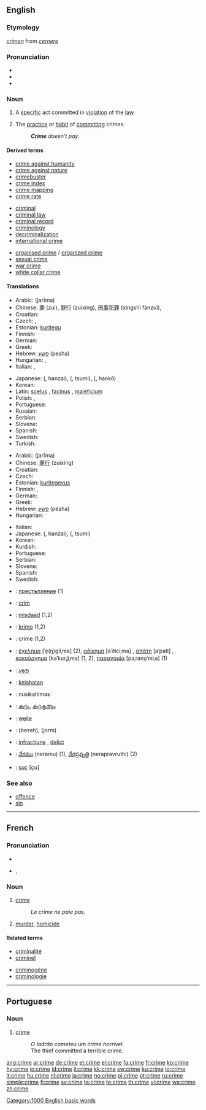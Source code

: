 ==English==
{{wikipedia}}

===Etymology===
{{etyl|la}} ''[[crimen]]'' from ''[[cernere]]''

===Pronunciation===
* {{IPA|/kɹaɪm/}}
* {{audio|en-us-crime.ogg|Audio (US)}}
* {{rhymes|aɪm}}

===Noun===
{{en-noun|s|or|-}}

# {{countable}} A [[specific]] act committed in [[violation]] of the [[law]].
# {{uncountable}} The [[practice]] or [[habit]] of [[commit]]ting crimes.
#: '''''Crime''' doesn’t pay.''

====Derived terms====
{{rel-top3|Terms derived from "crime"}}
* [[crime against humanity]]
* [[crime against nature]]
* [[crimebuster]]
* [[crime index]]
* [[crime mapping]]
* [[crime rate]]
{{rel-mid3}}
* [[criminal]]
* [[criminal law]]
* [[criminal record]]
* [[criminology]]
* [[decriminalization]]
* [[international crime]]
{{rel-mid3}}
* [[organised crime]] / [[organized crime]]
* [[sexual crime]]
* [[war crime]]
* [[white collar crime]]
{{rel-bottom}}

====Translations====
{{trans-top|act violating the law}}
* Arabic: {{Arab|[[جريمة]]}} (jarīma) {{f}}
* Chinese: [[罪]] (zuì), [[罪行]] (zuìxíng), [[刑事犯罪]] (xíngshì fànzuì),
* Croatian: {{t-|hr|zločin|m|alt=zlòčin}}
* Czech: {{t+|cs|zločin|m}}, {{t-|cs|trestný čin|m}}
* Estonian: [[kuritegu]]
* Finnish: {{t+|fi|rikos}}
* German: {{t+|de|Verbrechen|n}}
* Greek: {{t+|el|έγκλημα|n|sc=Grek}}
* Hebrew: [[פשע]] (pesha) {{m}}
* Hungarian: {{t|hu|bűntény}}, {{t|hu|bűntett}}
* Italian: {{t+|it|crimine|m}}, {{t+|it|delitto|m}}
{{trans-mid}}
* Japanese: {{Jpan|[[犯罪]]}} ({{Jpan|[[はんざい]]}}, hanzai), {{Jpan|[[罪]]}} ({{Jpan|[[つみ]]}}, tsumi), {{Jpan|[[犯行]]}} ({{Jpan|[[はんこう]]}}, hankō)
* Korean: {{t-|ko|범죄|tr=beomjoe|sc=Hang}}
* Latin: [[scelus]] {{n}}, [[facinus]] {{n}}, [[maleficium]] {{n}}
* Polish: {{t-|pl|przestępstwo|n}}, {{t+|pl|zbrodnia|f}}
* Portuguese: {{t+|pt|crime|m}}
* Russian: {{t|ru|преступление|n|tr=prestuplénije|sc=Cyrl}}
* Serbian: {{t-|sr|zločin|m}}
* Slovene: {{t+|sl|zločin|m}}
* Spanish: {{t+|es|delito|m}}
* Swedish: {{t+|sv|brott|n}}
* Turkish: {{t|tr|suç}}
{{trans-bottom}}

{{trans-top|practice or habit of committing crimes}}
* Arabic: {{Arab|[[جريمة]]}} (jarīma) {{f}}
* Chinese: [[罪行]] (zuìxíng)
* Croatian: {{t-|hr|zločin|m|alt=zlòčin}}
* Czech: {{t-|cs|zločinnost|f}}
* Estonian: [[kuritegevus]]
* Finnish: {{t+|fi|rikollisuus}}, {{t+|fi|rikos}}
* German: {{t+|de|Verbrechen|n}}
* Greek: {{t+|el|εγκληματικότητα|f|sc=Grek}}
* Hebrew: [[פשע]] (pesha) {{m}}
* Hungarian: {{t+|hu|bűnözés}}
{{trans-mid}}
* Italian: {{t+|it|criminalità|f}}
* Japanese: {{Jpan|[[犯罪]]}} ({{Jpan|[[はんざい]]}}, hanzai), {{Jpan|[[罪]]}} ({{Jpan|[[つみ]]}}, tsumi)
* Korean: {{t-|ko|범죄|tr=beomjoe|sc=Hang}}
* Kurdish: {{t+|ku|جه‌ریمه‌|sc=ku-Arab}}
* Portuguese: {{t+|pt|crime|m}}
* Serbian: {{t-|sr|zločin|m}}
* Slovene: {{t+|sl|zločin|m}}
* Spanish: {{t+|es|delincuencia|m}}
* Swedish: {{t+|sv|brottslighet|c}}
{{trans-bottom}}

{{checktrans-top}}
* {{ttbc|Bulgarian}}: [[престъпление]] {{n}} (1)
* {{ttbc|Catalan}}: [[crim]] {{m}}
* {{ttbc|Dutch}}: [[misdaad]] {{f}} (1,2)
* {{ttbc|Esperanto}}: [[krimo]] (1,2)
* {{ttbc|French}}: crime {{f}} (1,2)
* {{ttbc|Greek}}: [[έγκλημα]] [ˈe̞(ŋ)ɡliˌma] {{n}} (2), [[αδίκημα]] [aˈðiciˌma] {{n}}, [[απάτη]] [aˈpati] {{f}}, [[κακούργημα]] [kaˈkurʝiˌma] {{n}} (1, 2), [[παρανομία]] [paˌrano̞ˈmiˌa] {{f}} (1)
* {{ttbc|Hebrew}}: [[פשע]] {{m}}
* {{ttbc|Indonesian}}: [[jahat|kejahatan]]
* {{ttbc|Lithuanian}}: nusikaltimas {{m}}
* {{ttbc|Malayalam}}: [[കുറ്റം]], [[കുറ്റകൃത്യം]]
* {{ttbc|Manchu}}: [[weile]]
* {{ttbc|Persian}}: {{fa-Arab|[[بزه]]}} (bezeh), {{fa-Arab|[[جرم]]}} (jorm)
* {{ttbc|Romanian}}: [[infracţiune]] {{f}}, [[delict]] {{n}}
* {{ttbc|Telugu}}: [[నేరము]] (neramu) (1), [[నేరప్రవృత్తి]] (nerapravruthi) (2)
* {{ttbc|Turkish}}: [[suç]] [çu]
{{checktrans-bottom}}

===See also===
* [[offence]]
* [[sin]]

[[Category:1000 English basic words]]

----

==French==

===Pronunciation===
* {{audio|Fr-crime.ogg|audio}}
* {{IPA|/kʁim/|lang=fr}}, {{SAMPA|/kRim/}}

===Noun===
{{fr-noun|m}}

# [[#English|crime]]
#: ''Le crime ne paie pas.''
# [[murder]], [[homicide]]

====Related terms====
{{top2}}
* [[criminalité]]
* [[criminel]]
{{mid2}}
* [[criminogène]]
* [[criminologie]]
{{bottom2}}

----

==Portuguese==

===Noun===
{{infl|pt|noun|g=m}}

# [[#English|crime]]
#: ''O ladrão cometeu um crime horrível.''
#: The thief committed a terrible crime.

[[ang:crime]]
[[ar:crime]]
[[de:crime]]
[[et:crime]]
[[el:crime]]
[[fa:crime]]
[[fr:crime]]
[[ko:crime]]
[[hy:crime]]
[[io:crime]]
[[id:crime]]
[[it:crime]]
[[kk:crime]]
[[sw:crime]]
[[ku:crime]]
[[lo:crime]]
[[lt:crime]]
[[hu:crime]]
[[nl:crime]]
[[ja:crime]]
[[no:crime]]
[[pl:crime]]
[[pt:crime]]
[[ru:crime]]
[[simple:crime]]
[[fi:crime]]
[[sv:crime]]
[[ta:crime]]
[[te:crime]]
[[th:crime]]
[[vi:crime]]
[[wa:crime]]
[[zh:crime]]